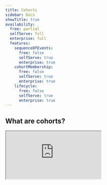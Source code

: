 ```yaml
---
title: Cohorts
sidebar: Docs
showTitle: true
availability:
  free: partial
  selfServe: full
  enterprise: full
  features:
    sequenceOfEvents:
      free: false
      selfServe: true
      enterprise: true
    cohortMembership:
      free: false
      selfServe: true
      enterprise: true
    lifecycle:
      free: false
      selfServe: true
      enterprise: true
---
```




## What are cohorts?

<iframe
    src="https://www.youtube-nocookie.com/embed/2jQco8hEvTI?start=375"
    className="rounded shadow-xl"
/>

Cohorts enable you to easily create a list of users who have something in common, such as completing an [action](/docs/data/actions) or having the same [property](/docs/product-analytics/person-properties).

Here are a few examples of the cohorts you can create:

- Users who work at the same company.
- Users who used your app in the last week.
- Users who churned from your product.
- Users who signed up recently.
- Users who viewed the signup page, but didn't convert.

Your cohorts are available in the [People](https://us.posthog.com/persons) page under the [Cohorts](https://us.posthog.com/cohorts) tab.

> **Note:** Cohorts rely on [person properties](/docs/product-analytics/person-properties), so you need to capture identified events to create them. 

## Where can you use cohorts?

You can use cohorts in many different ways, such as:

- In [trends](/docs/product-analytics/trends), funnels, retention, user paths, stickiness, and lifecycle insights
- As a filter on any product analytics dashboard
- To target feature flags, experiments, and user surveys
- To filter the session replay list and create playlists
- Filter live events on the [activity page](/docs/activity)
- Filter users on the People page

You can use cohorts to answer questions like:

- "Are people at company X using our app frequently?"
- "What percentage of the users who signed up last week are still using our app?"
- "Which features are power users using the most?"

## How are cohorts different from groups?

Cohorts are sometimes confused with [groups](/docs/product-analytics/group-analytics), but they each serve different purposes:

- **Cohorts** represent a specific set of users – e.g., a list of users whose email contains a certain string (like a company's domain).

- **Groups** aggregate events based on entities, such as organizations or companies, but do not necessarily connect to a user. They enable you to analyze trends, insights, and dashboards at an entity-level (like a company or organization), as opposed to a user-level.
 
 If your only goal is to create a **list of users** with something in common, we recommend cohorts instead of groups.

Groups require additional code in your app to set up, while cohorts are created in PostHog and don't require additional code. This makes cohorts easier to use and quicker to get started. 


## How to create a cohort

Once you've captured identified events, there are two ways to create a new cohort:

### Method 1: Create a new cohort directly from an insight

You can create cohorts using data from insights such as trends, [funnels](/docs/product-analytics/funnels), [user paths](/docs/product-analytics/paths) and [lifecycles](/docs/product-analytics/lifecycle).

1. Go to [insights](https://us.posthog.com/insights) and open any insight that's aggregated at a user-level, like `unique users` or `weekly active user`. 

2. Click a data point in the visualization to view the [persons](/docs/data/persons) represented in the underlying data.

3. In the modal popup, click **Save as cohort** at the bottom.

The video below shows how to create a new cohort from a trend, although you can similarly create a cohort from a funnel, user path, or any other insight.

<ProductVideo
    videoLight={createCohortLight} 
    videoDark={createCohortDark}
    alt="How to create a cohort from a trend" 
    classes="rounded"
/>

### Method 2: Create a new cohort from the cohorts page

1. Navigate to the [People](https://us.posthog.com/persons) page within the sidebar, then click on the [Cohorts tab](https://us.posthog.com/cohorts).

2. Click **+ New Cohort** on the top right.

<ProductScreenshot
    imageLight={cohortsPageLight} 
    imageDark={cohortsPageDark}
    alt="left hand navigation for cohorts" 
    classes="rounded"
/>

## Static and dynamic cohorts

You have two options when creating a cohort:

1. **Static cohorts**, lists of users that don't change over time (unless you update them manually). For example, all the users who signed up to your app in January 2024.

2. **Dynamic cohorts**, which are automatically updated based on a specific condition – e.g. all users who have performed a specific event or action in your app.

### Static cohorts

Static cohorts are created from insights, by uploading a CSV of users, or by duplicating a dynamic cohort.

When creating cohorts from CSVs, the [person profile](/docs/data/persons) associated with each row must already exist in PostHog. 

You can identify users using either:

- **Distinct IDs**: The identifiers you send to PostHog (e.g., email addresses, user IDs from your system)
- **Person IDs**: PostHog's internal unique identifiers for persons (useful when exporting data from PostHog or other analytics tools)
- **Emails**: Email address of the person

You can upload CSV files in two formats:

**Single-column CSV**: Include one identifier per row. For distinct IDs, no header is necessary (for backwards compatibility):

```csv
user123
user456
test@example.com
```

If you identify users with Person IDs, include a header (`person_id`, `person-id`, or `Person .id`):

```csv
person_id
01234567-89ab-cdef-0123-456789abcdef
fedcba98-7654-3210-fedc-ba9876543210
11111111-2222-3333-4444-555555555555
```

And, if you identify users with Emails, include a header (`email`, or `e-mail`)

```csv
email
john@example.com
jane@example.com
```

**Multi-column CSV**: Include a header row with a column containing the user identifiers. Supported column headers are:

- `distinct_id` or `distinct-id` for distinct IDs
- `person_id`, `person-id`, or `Person .id` for person IDs
- `email`, or `e-mail` for emails

```csv
email,distinct_id,name,segment
user1@team.com,user123,Alice Johnson,premium
user2@team.com,user456,Bob Smith,standard
user3@team.com,test@example.com,Carol Davis,premium
```

Using person UUIDs:

```csv
email,person_id,name,segment
user1@team.com,01234567-89ab-cdef-0123-456789abcdef,Alice Johnson,premium
user2@team.com,fedcba98-7654-3210-fedc-ba9876543210,Bob Smith,standard
user3@team.com,11111111-2222-3333-4444-555555555555,Carol Davis,premium
```

Or using emails:

```csv
email,name,segment
user1@team.com,Alice Johnson,premium
user2@team.com,Bob Smith,standard
user3@team.com,Carol Davis,premium
```

For multi-column files, PostHog will extract the user identifiers from the specified column and ignore all other columns, making it easy to upload exported cohort data without modification.

**Column precedence rules:**

- If both `distinct_id` and `person_id` columns exist, the `person_id` column takes precedence
- For single-column uploads without matching headers, PostHog assumes distinct IDs (backwards compatibility)

To update the list, you can upload another CSV to add more users. You can also remove users by deleting their [person profile](/docs/data/persons) from the list, noting that this will completely remove the person from PostHog.

### Dynamic cohorts

Dynamic cohorts can be based on existing cohorts, and support the following criteria:

#### Behavioral

| **Event or action**                                             | **Example**                                                                                                        |
|------------------------------------------------------|--------------------------------------------------------------------------------------------------------------------|
| **Completed event or action**                        | Completed `user signed up` in the last 30 days                                                                     |
| **Did not complete event or action**                 | Did not complete `user signed up` in the last 2 months                                                             |
| **Completed event or action multiple times**         | Completed `watched video` 5 times in the last 2 weeks                                                              |
| **Completed a sequence of events or actions**        | Completed `user signed up` in the last 5 days followed by `watched video` within 1 day of the initial event        |
| **Did not complete a sequence of events or actions** | Did not complete `user signed up` in the last 5 days followed by `watched video` within 1 day of the initial event |

You can select `days`, `weeks`, `months` or `years` time ranges here.

#### Person properties

Has or doesn't have a person property with the following operators:

| **Operator**                                 | **Example**                                           |
|----------------------------------------------|-------------------------------------------------------|
| `equals` or `does not equal`                 | `Pineapple on pizza` property `does not equal` "true" |
| `contains` or `does not contain`             | `email` property `does not contain` "gmail"           |
| `matches regex` or `does not match regex`    | `Country code` property `matches regex` "us|uk|aus"   |
| `greater than` or `greater than or equal to` | `Age` property is `greater than` "21"                 |
| `less than` or `less than or equal to`       | `Age property is `less than or equal to` "21"         |
| `is set` or `is not set`                     | `UTM Source` property `is not set`                    |
| `between` or `not between`                   | `Age` property is between "18" and "30"               |
| `minimum` or `maximum` value                 | `Organization size` property `minimum` of "5"         |

#### Lifecycle

| **Criteria**                       | **Example**                                                                                         |
|----------------------------------------|-----------------------------------------------------------------------------------------------------|
| **Completed an event for first time**  | Completed `shared insight` event for the first time in the "last 30 days"                           |
| **Completed an event regularly**       | Completed `shared insight` at least "3 times per week" for at least "3 of the last 5 periods"       |
| **Stopped doing an event**             | Stopped doing `shared insight` event in the "last 5 days" but had done it in the "5 days prior"     |
| **Started doing event again**          | Started doing `shared insight` event in the "last 5 days" but had not done it in the "5 days prior" |

You can select `days`, `weeks`, `months` or `years` time ranges here.

## FAQ

### How often are dynamic cohorts updated?

Dynamic cohorts are updated once every 24 hours.

### Can you use a dynamic cohort as a feature flag target?

You cannot use dynamic cohorts that include behavioral or lifecycle criteria as a feature flag target. To target these dynamic cohorts for a feature flag, A/B test, or survey, you must first duplicate them into a static cohort. Dynamic cohorts with only person property criteria can be used.
 
 ### Can you use groups in cohorts?
 
 Not yet, but we are working on [rewriting cohort calculations in SQL](/teams/product-analytics#goals) which will unlock your ability to do this. 
 
### Further reading

- [How to track new and returning users in PostHog](/tutorials/track-new-returning-users)
- [How to identify and analyze power users](/tutorials/power-users)
- [How to filter out internal users](/tutorials/filter-internal-users)
